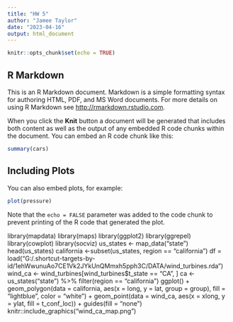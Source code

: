 ---
title: "HW 5"
author: "Jamee Taylor"
date: "2023-04-16"
output: html_document
---

```{r setup, include=FALSE}
knitr::opts_chunk$set(echo = TRUE)
```

## R Markdown

This is an R Markdown document. Markdown is a simple formatting syntax for authoring HTML, PDF, and MS Word documents. For more details on using R Markdown see <http://rmarkdown.rstudio.com>.

When you click the **Knit** button a document will be generated that includes both content as well as the output of any embedded R code chunks within the document. You can embed an R code chunk like this:

```{r cars}
summary(cars)
```

## Including Plots

You can also embed plots, for example:

```{r pressure, echo=FALSE}
plot(pressure)
```

Note that the `echo = FALSE` parameter was added to the code chunk to prevent printing of the R code that generated the plot.

library(mapdata)
library(maps)
library(ggplot2)
library(ggrepel)
library(cowplot)
library(socviz)
us_states <- map_data("state")
head(us_states)
california <-subset(us_states, region == "california")
df = load("G:/.shortcut-targets-by-id/1ehWwunuAo7CE1Vk2JYkUnQMmxh5pph3C/DATA/wind_turbines.rda")
wind_ca <- wind_turbines[wind_turbines$t_state == "CA", ]
ca <- us_states("state") %>%
  filter(region == "california")
ggplot() +
  geom_polygon(data = california, aes(x = long, y = lat, group = group), 
               fill = "lightblue", color = "white") +
  geom_point(data = wind_ca, aes(x = xlong, y = ylat, fill = t_conf_loc)) +
  guides(fill = "none")
knitr::include_graphics("wind_ca_map.png")
  
  